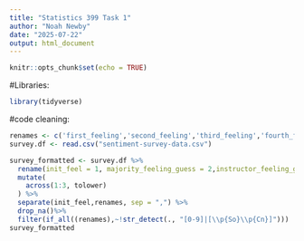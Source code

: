 ---
title: "Statistics 399 Task 1"
author: "Noah Newby"
date: "2025-07-22"
output: html_document
---

```{r setup, include=FALSE}
knitr::opts_chunk$set(echo = TRUE)
```

#Libraries:

```{r}
library(tidyverse)
```


#code cleaning:
```{r}
renames <- c('first_feeling','second_feeling','third_feeling','fourth_feeling')
survey.df <- read.csv("sentiment-survey-data.csv")

survey_formatted <- survey.df %>%
  rename(init_feel = 1, majority_feeling_guess = 2,instructor_feeling_guess = 3) %>%
  mutate(
    across(1:3, tolower)
  ) %>%
  separate(init_feel,renames, sep = ",") %>%
  drop_na()%>%
  filter(if_all((renames),~!str_detect(., "[0-9]|[\\p{So}\\p{Cn}]")))
survey_formatted 


```

